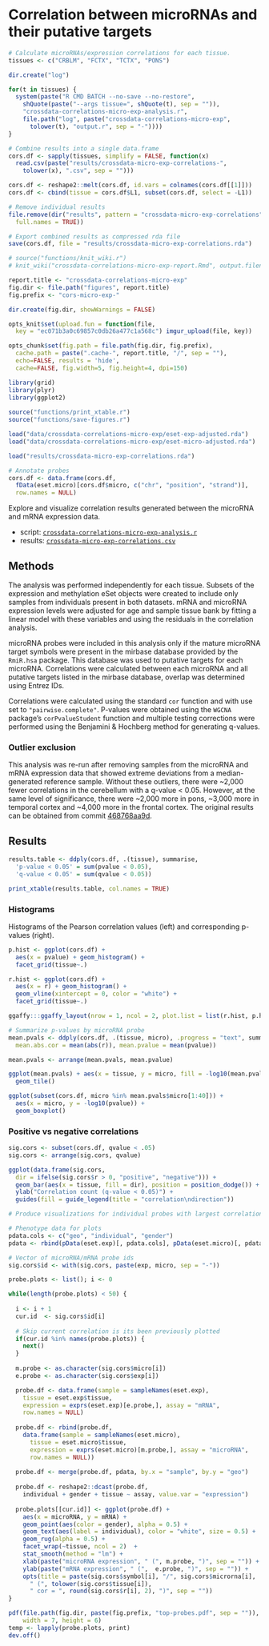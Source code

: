 # Correlation between microRNAs and their putative targets

```r
  
# Calculate microRNAs/expression correlations for each tissue. 
tissues <- c("CRBLM", "FCTX", "TCTX", "PONS")

dir.create("log")

for(t in tissues) {
  system(paste("R CMD BATCH --no-save --no-restore",
    shQuote(paste("--args tissue=", shQuote(t), sep = "")),
    "crossdata-correlations-micro-exp-analysis.r",
    file.path("log", paste("crossdata-correlations-micro-exp", 
      tolower(t), "output.r", sep = "-"))))
}

# Combine results into a single data.frame
cors.df <- sapply(tissues, simplify = FALSE, function(x)
  read.csv(paste("results/crossdata-micro-exp-correlations-", 
    tolower(x), ".csv", sep = "")))

cors.df <- reshape2::melt(cors.df, id.vars = colnames(cors.df[[1]]))
cors.df <- cbind(tissue = cors.df$L1, subset(cors.df, select = -L1))

# Remove individual results
file.remove(dir("results", pattern = "crossdata-micro-exp-correlations", 
  full.names = TRUE))

# Export combined results as compressed rda file
save(cors.df, file = "results/crossdata-micro-exp-correlations.rda")
```

```r
# source("functions/knit_wiki.r")
# knit_wiki("crossdata-correlations-micro-exp-report.Rmd", output.filename = "Correlations between microRNA and mRNA expression data")

report.title <- "crossdata-correlations-micro-exp"
fig.dir <- file.path("figures", report.title)
fig.prefix <- "cors-micro-exp-"

dir.create(fig.dir, showWarnings = FALSE)

opts_knit$set(upload.fun = function(file, 
  key = "ec071b3a0c69857c0db26a477c1a568c") imgur_upload(file, key))

opts_chunk$set(fig.path = file.path(fig.dir, fig.prefix),
  cache.path = paste(".cache-", report.title, "/", sep = ""),
  echo=FALSE, results = 'hide',
  cache=FALSE, fig.width=5, fig.height=4, dpi=150)
```

```r
library(grid)
library(plyr)
library(ggplot2)
 
source("functions/print_xtable.r")
source("functions/save-figures.r")
```

```r
load("data/crossdata-correlations-micro-exp/eset-exp-adjusted.rda")
load("data/crossdata-correlations-micro-exp/eset-micro-adjusted.rda")

load("results/crossdata-micro-exp-correlations.rda")

# Annotate probes
cors.df <- data.frame(cors.df,
  fData(eset.micro)[cors.df$micro, c("chr", "position", "strand")],
  row.names = NULL)
```

Explore and visualize correlation results generated between the microRNA and mRNA expression data.

* script: [`crossdata-correlations-micro-exp-analysis.r`](https://github.com/aaronwolen/gibbs-brain-project/blob/master/crossdata-correlations-micro-exp-analysis.r)
* results: [`crossdata-micro-exp-correlations.csv`](https://github.com/aaronwolen/gibbs-brain-project/blob/master/results/crossdata-micro-exp-correlations.csv)


## Methods
The analysis was performed independently for each tissue. Subsets of the expression and methylation eSet objects were created to include only samples from individuals present in both datasets. mRNA and microRNA expression levels were adjusted for age and sample tissue bank by fitting a linear model with these variables and using the residuals in the correlation analysis.

microRNA probes were included in this analysis only if the mature microRNA target symbols were present in the mirbase database provided by the `RmiR.hsa` package. This database was used to putative targets for each microRNA. Correlations were calculated between each microRNA and all putative targets listed in the mirbase database, overlap was determined using Entrez IDs. 

Correlations were calculated using the standard `cor` function and with use set to `"pairwise.complete"`. P-values were obtained using the `WGCNA` package's `corPvalueStudent` function and multiple testing corrections were performed using the Benjamini & Hochberg method for generating q-values.

### Outlier exclusion
This analysis was re-run after removing samples from the microRNA and mRNA expression data that showed extreme deviations from a median-generated reference sample. Without these outliers, there were ~2,000 fewer correlations in the cerebellum with a q-value < 0.05. However, at the same level of significance, there were ~2,000 more in pons, ~3,000 more in temporal cortex and ~4,000 more in the frontal cortex. The original results can be obtained from commit [468768aa9d](https://github.com/aaronwolen/gibbs-brain-project/commit/468768aa9d8db8608885b6bcd3522a8814c3c788#results/crossdata-micro-exp-correlations.rda). 

## Results

```r
results.table <- ddply(cors.df, .(tissue), summarise, 
  'p-value < 0.05' = sum(pvalue < 0.05),
  'q-value < 0.05' = sum(qvalue < 0.05))

print_xtable(results.table, col.names = TRUE)
```

### Histograms
Histograms of the Pearson correlation values (left) and corresponding p-values (right).

```r
p.hist <- ggplot(cors.df) + 
  aes(x = pvalue) + geom_histogram() +
  facet_grid(tissue~.)

r.hist <- ggplot(cors.df) + 
  aes(x = r) + geom_histogram() +
  geom_vline(xintercept = 0, color = "white") +
  facet_grid(tissue~.)

ggaffy:::ggaffy_layout(nrow = 1, ncol = 2, plot.list = list(r.hist, p.hist))
```


```r
# Summarize p-values by microRNA probe
mean.pvals <- ddply(cors.df, .(tissue, micro), .progress = "text", summarise,
  mean.abs.cor = mean(abs(r)), mean.pvalue = mean(pvalue))

mean.pvals <- arrange(mean.pvals, mean.pvalue)

ggplot(mean.pvals) + aes(x = tissue, y = micro, fill = -log10(mean.pvalue)) +
  geom_tile()

ggplot(subset(cors.df, micro %in% mean.pvals$micro[1:40])) +
  aes(x = micro, y = -log10(pvalue)) +
  geom_boxplot()

```


### Positive vs negative correlations
```r
sig.cors <- subset(cors.df, qvalue < .05)
sig.cors <- arrange(sig.cors, qvalue)

ggplot(data.frame(sig.cors, 
  dir = ifelse(sig.cors$r > 0, "positive", "negative"))) + 
  geom_bar(aes(x = tissue, fill = dir), position = position_dodge()) +
  ylab("Correlation count (q-value < 0.05)") + 
  guides(fill = guide_legend(title = "correlation\ndirection"))
```


```r
# Produce visualizations for individual probes with largest correlations

# Phenotype data for plots
pdata.cols <- c("geo", "individual", "gender")
pdata <- rbind(pData(eset.exp)[, pdata.cols], pData(eset.micro)[, pdata.cols])

# Vector of microRNA/mRNA probe ids
sig.cors$id <- with(sig.cors, paste(exp, micro, sep = "-"))

probe.plots <- list(); i <- 0

while(length(probe.plots) < 50) {  
  
  i <- i + 1
  cur.id  <- sig.cors$id[i]
  
  # Skip current correlation is its been previously plotted
  if(cur.id %in% names(probe.plots)) {
    next()
  }
  
  m.probe <- as.character(sig.cors$micro[i])
  e.probe <- as.character(sig.cors$exp[i])

  probe.df <- data.frame(sample = sampleNames(eset.exp),
    tissue = eset.exp$tissue,
    expression = exprs(eset.exp)[e.probe,], assay = "mRNA", 
    row.names = NULL)
  
  probe.df <- rbind(probe.df,
    data.frame(sample = sampleNames(eset.micro),
      tissue = eset.micro$tissue,
      expression = exprs(eset.micro)[m.probe,], assay = "microRNA",
      row.names = NULL))
   
  probe.df <- merge(probe.df, pdata, by.x = "sample", by.y = "geo") 
    
  probe.df <- reshape2::dcast(probe.df, 
    individual + gender + tissue ~ assay, value.var = "expression")
  
  probe.plots[[cur.id]] <- ggplot(probe.df) +
    aes(x = microRNA, y = mRNA) +
    geom_point(aes(color = gender), alpha = 0.5) +
    geom_text(aes(label = individual), color = "white", size = 0.5) +
    geom_rug(alpha = 0.5) +
    facet_wrap(~tissue, ncol = 2)  +
    stat_smooth(method = "lm") +
    xlab(paste("microRNA expression", " (", m.probe, ")", sep = "")) +
    ylab(paste("mRNA expression", " (",  e.probe, ")", sep = "")) +
    opts(title = paste(sig.cors$symbol[i], "/", sig.cors$microrna[i], 
      " (", tolower(sig.cors$tissue[i]), 
      " cor = ", round(sig.cors$r[i], 2), ")", sep = ""))
}

pdf(file.path(fig.dir, paste(fig.prefix, "top-probes.pdf", sep = "")),
    width = 7, height = 6)
temp <- lapply(probe.plots, print)
dev.off()
```


